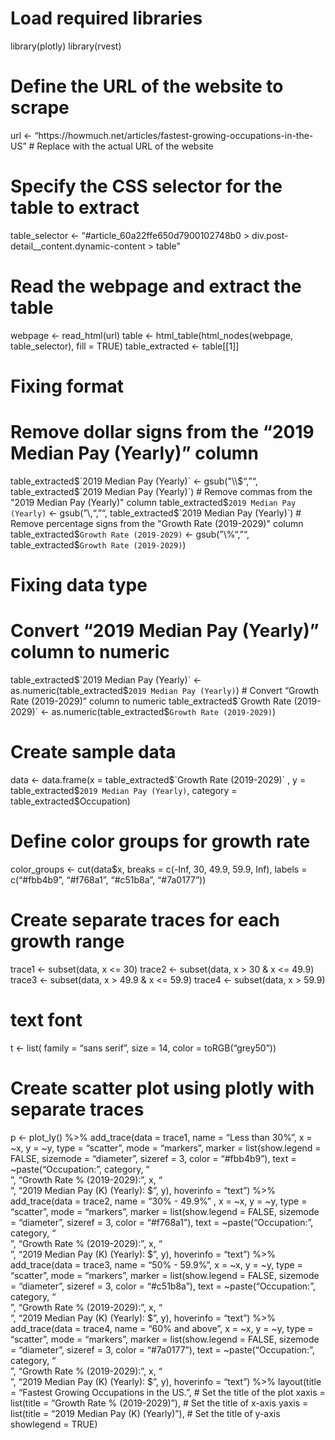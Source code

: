# Load required libraries
library(plotly)
library(rvest)

# Define the URL of the website to scrape
url <- "https://howmuch.net/articles/fastest-growing-occupations-in-the-US"  # Replace with the actual URL of the website

# Specify the CSS selector for the table to extract
table_selector <- "#article_60a22ffe650d7900102748b0 > div.post-detail__content.dynamic-content > table"

# Read the webpage and extract the table
webpage <- read_html(url)
table <- html_table(html_nodes(webpage, table_selector), fill = TRUE)
table_extracted <- table[[1]]

# Fixing format
# Remove dollar signs from the "2019 Median Pay (Yearly)" column
table_extracted$`2019 Median Pay (Yearly)` <- gsub("\\$", "", table_extracted$`2019 Median Pay (Yearly)`)
# Remove commas from the "2019 Median Pay (Yearly)" column
table_extracted$`2019 Median Pay (Yearly)` <- gsub("\\,", "", table_extracted$`2019 Median Pay (Yearly)`)
# Remove percentage signs from the "Growth Rate (2019-2029)" column
table_extracted$`Growth Rate (2019-2029)` <- gsub("\\%", "", table_extracted$`Growth Rate (2019-2029)`)

# Fixing data type
# Convert "2019 Median Pay (Yearly)" column to numeric
table_extracted$`2019 Median Pay (Yearly)` <- as.numeric(table_extracted$`2019 Median Pay (Yearly)`)
# Convert "Growth Rate (2019-2029)" column to numeric
table_extracted$`Growth Rate (2019-2029)` <- as.numeric(table_extracted$`Growth Rate (2019-2029)`)



# Create sample data
data <- data.frame(x = table_extracted$`Growth Rate (2019-2029)` , y = table_extracted$`2019 Median Pay (Yearly)`,
                   category = table_extracted$Occupation)

# Define color groups for growth rate
color_groups <- cut(data$x, breaks = c(-Inf, 30, 49.9, 59.9, Inf), labels = c("#fbb4b9", "#f768a1", "#c51b8a", "#7a0177"))

# Create separate traces for each growth range
trace1 <- subset(data, x <= 30)
trace2 <- subset(data, x > 30 & x <= 49.9)
trace3 <- subset(data, x > 49.9 & x <= 59.9)
trace4 <- subset(data, x > 59.9)

# text font
t <- list(
  family = "sans serif",
  size = 14,
  color = toRGB("grey50"))

# Create scatter plot using plotly with separate traces
p <- plot_ly() %>%
  add_trace(data = trace1, name = "Less than 30%", x = ~x, y = ~y, type = "scatter",
            mode = "markers", marker = list(show.legend = FALSE, sizemode = "diameter",
                                            sizeref = 3, color = "#fbb4b9"),
            text = ~paste("Occupation: ", category, "<br>",
                          "Growth Rate % (2019-2029): ", x, "<br>",
                          "2019 Median Pay (K) (Yearly): $", y), hoverinfo = "text") %>%
  add_trace(data = trace2, name = "30% - 49.9%" , x = ~x, y = ~y, type = "scatter",
            mode = "markers", marker = list(show.legend = FALSE, sizemode = "diameter",
                                            sizeref = 3, color = "#f768a1"),
            text = ~paste("Occupation: ", category, "<br>",
                          "Growth Rate % (2019-2029): ", x, "<br>",
                          "2019 Median Pay (K) (Yearly): $", y), hoverinfo = "text") %>%
  add_trace(data = trace3, name = "50% - 59.9%", x = ~x, y = ~y, type = "scatter",
            mode = "markers", marker = list(show.legend = FALSE, sizemode = "diameter",
                                            sizeref = 3, color = "#c51b8a"),
            text = ~paste("Occupation: ", category, "<br>",
                          "Growth Rate % (2019-2029): ", x, "<br>",
                          "2019 Median Pay (K) (Yearly): $", y), hoverinfo = "text") %>%
  add_trace(data = trace4, name = "60% and above", x = ~x, y = ~y, type = "scatter",
            mode = "markers", marker = list(show.legend = FALSE, sizemode = "diameter",
                                            sizeref = 3, color = "#7a0177"),
            text = ~paste("Occupation: ", category, "<br>",
                          "Growth Rate % (2019-2029): ", x, "<br>",
                          "2019 Median Pay (K) (Yearly): $", y), hoverinfo = "text") %>%
  layout(title = "Fastest Growing Occupations in the US.",  # Set the title of the plot
         xaxis = list(title = "Growth Rate % (2019-2029)"),  # Set the title of x-axis
         yaxis = list(title = "2019 Median Pay (K) (Yearly)"),  # Set the title of y-axis
         showlegend = TRUE)